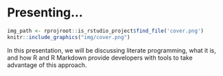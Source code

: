 # Presenting... {-}

```r
img_path <- rprojroot::is_rstudio_project$find_file('cover.png')
knitr::include_graphics("img/cover.png")
```


In this presentation, we will be discussing literate programming, what it is, and how R and R Markdown provide developers with tools to take advantage of this approach.